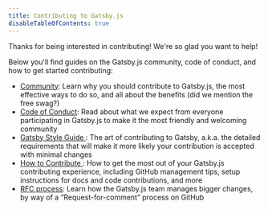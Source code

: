 ```yaml
---
title: Contributing to Gatsby.js
disableTableOfContents: true
---
```



Thanks for being interested in contributing! We're so glad you want to help!

Below you'll find guides on the Gatsby.js community, code of conduct, and how to get started contributing:

- [Community](/contributing/community/): Learn why you should contribute to Gatsby.js, the most effective ways to do so, and all about the benefits (did we mention the free swag?)
- [Code of Conduct](/contributing/code-of-conduct/): Read about what we expect from everyone participating in Gatsby.js to make it the most friendly and welcoming community
- [Gatsby Style Guide ](/contributing/gatsby-style-guide/): The art of contributing to Gatsby, a.k.a. the detailed requirements that will make it more likely your contribution is accepted with minimal changes
- [How to Contribute ](/contributing/how-to-contribute/): How to get the most out of your Gatsby.js contributing experience, including GitHub management tips, setup instructions for docs and code contributions, and more
- [RFC process](/contributing/rfc-process): Learn how the Gatsby.js team manages bigger changes, by way of a “Request-for-comment” process on GitHub

<EmailCaptureForm signupMessage="Want to keep up with the latest tips &amp; tricks? Subscribe to our newsletter!" />
